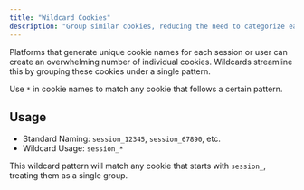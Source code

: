 ```yaml
---
title: "Wildcard Cookies"
description: "Group similar cookies, reducing the need to categorize each one individually."
---
```


Platforms that generate unique cookie names for each session or user can create an overwhelming number of individual cookies. Wildcards streamline this by grouping these cookies under a single pattern.

Use `*` in cookie names to match any cookie that follows a certain pattern.

## Usage

- Standard Naming: `session_12345`, `session_67890`, etc.
- Wildcard Usage: `session_*`

This wildcard pattern will match any cookie that starts with `session_`, treating them as a single group.
